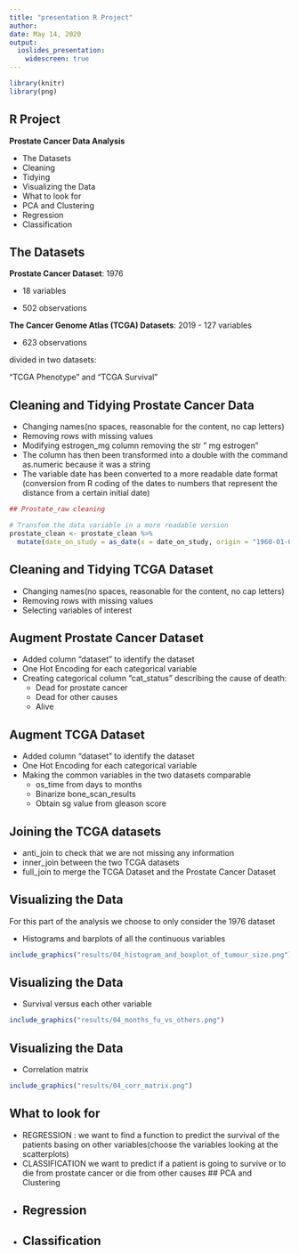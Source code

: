 ```yaml
---
title: "presentation R Project"
author:
date: May 14, 2020
output:
  ioslides_presentation:
    widescreen: true
---
```


```r
library(knitr)
library(png)
```


## R Project

**Prostate Cancer Data Analysis**

- The Datasets
- Cleaning
- Tidying
- Visualizing the Data
- What to look for
- PCA and Clustering
- Regression
- Classification

## The Datasets

**Prostate Cancer Dataset**: 1976

- 18 variables

- 502 observations

**The Cancer Genome Atlas (TCGA) Datasets**: 2019
- 127 variables

- 623 observations

divided in two datasets:

"TCGA Phenotype" and "TCGA Survival"

## Cleaning and Tidying Prostate Cancer Data
- Changing names(no spaces, reasonable for the content, no cap letters)
- Removing rows with missing values
- Modifying estrogen_mg column removing the str " mg estrogen"
- The column has then been transformed into a double with the command as.numeric because it was a string
- The variable date has been converted to a more readable date format (conversion from R coding of the dates to numbers that represent the distance from a certain initial date)
```r
## Prostate_raw cleaning

# Transfom the data variable in a more readable version
prostate_clean <- prostate_clean %>%
  mutate(date_on_study = as_date(x = date_on_study, origin = "1960-01-01"))
```
## Cleaning and Tidying TCGA Dataset
- Changing names(no spaces, reasonable for the content, no cap letters)
- Removing rows with missing values
- Selecting variables of interest

## Augment Prostate Cancer Dataset
- Added column "dataset" to identify the dataset
- One Hot Encoding for each categorical variable 
- Creating categorical column "cat_status" describing the cause of death: 
    - Dead for prostate cancer
    - Dead for other causes
    - Alive

<!-- (The information we want to get from the data is the division between the patients that died for prostate cancer, for other causes and the ones that are still alive, we don't care about the distinction between the other causes of death) -->

## Augment TCGA Dataset
- Added column "dataset" to identify the dataset
- One Hot Encoding for each categorical variable 
- Making the common variables in the two datasets comparable
    - os_time from days to months
    - Binarize bone_scan_results
    - Obtain sg value from gleason score

## Joining the TCGA datasets
- anti_join to check that we are not missing any information 
- inner_join between the two TCGA datasets 
- full_join to merge the TCGA Dataset and the Prostate Cancer Dataset

## Visualizing the Data
For this part of the analysis we choose to only consider the 1976 dataset

- Histograms and barplots of all the continuous variables

```r

include_graphics("results/04_histogram_and_boxplot_of_tumour_size.png")
```

## Visualizing the Data

- Survival versus each other variable 

```r
include_graphics("results/04_months_fu_vs_others.png")
```

## Visualizing the Data

- Correlation matrix

```r
include_graphics("results/04_corr_matrix.png")
```



## What to look for
- REGRESSION : we want to find a function to predict the survival of the patients basing on other variables(choose the variables looking at the scatterplots)
- CLASSIFICATION we want to predict if a patient is going to survive or to die from prostate cancer or die from other causes 
## PCA and Clustering
- 
## Regression
-
## Classification




